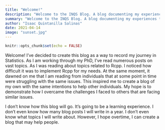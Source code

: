 ```yaml
---
title: "Welcome!"
description: "Welcome to the INQS Blog. A blog documenting my experiences through Statistics. I hope you enjoy reading my blog!"
summary: "Welcome to the INQS Blog. A blog documenting my experiences through Statistics. I hope you enjoy reading my blog!"
author: "Isaac Quintanilla Salinas"
date: 2021-04-14
image: "sunset.jpg"
---
```


```r
knitr::opts_chunk$set(echo = FALSE)
```

Welcome! I've decided to create this blog as a way to record my journey in Statistics. As I am working through my PhD, I've read numerous posts on vast topics. As I was reading about topics related to Rcpp. I noticed how difficult it was to implement Rcpp for my needs. At the same moment, it dawned on me that I am reading from individuals that at some point in time were struggling with the same issues. This inspired me to create a blog of my own with the same intentions to help other individuals. My hope is to demonstrate how I overcame the challenges I faced to others that are facing similar issues.

I don't know how this blog will go. It's going to be a learning experience. I don't even know how many blog posts I will write in a year. I don't even know what topics I will write about. However, I hope overtime, I can create a blog that may help people.
